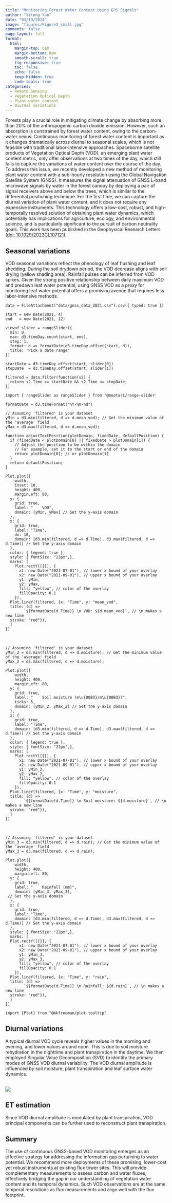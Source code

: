 ```yaml
---
title: "Monitoring Forest Water Content Using GPS Signals"
author: "Yitong Yao"
date: "03/19/2024"
image: "figures/Figure2_small.jpg"
comments: false
page-layout: full
format:
  html:
    margin-top: 0em
    margin-bottom: 0em
    smooth-scroll: true
    fig-responsive: true
    toc: false
    echo: false
    keep-hidden: true
    code-tools: true
categories:
  - Remote Sensing
  - Vegetation Optical Depth
  - Plant water content 
  - Diurnal variations
---
```




Forests play a crucial role in mitigating climate change by absorbing more than 20% of the anthropogenic carbon dioxide emission. However, such an absorption is constrained by forest water content, owing to the carbon-water nexus. Continuous monitoring of forest water content is important as it changes dramatically across diurnal to seasonal scales, which is not feasible with traditional labor-intensive approaches. Spaceborne satellite products of Vegetation Optical Depth (VOD), an emerging plant water content metric, only offer observations at two times of the day, which still fails to capture the variations of water content over the course of the day. To address this issue, we recently developed a new method of monitoring plant water content with a sub-hourly resolution using the Global Navigation Satellite System (GNSS). It measures the signal attenuation of GNSS L-band microwave signals by water in the forest canopy by deploying a pair of signal receivers above and below the trees, which is similar to the differential positioning technique. For the first time, we can capture the diurnal variation of plant water content, and it does not require any expensive instruments. This technology offers a low-cost, robust, and high-temporally resolved solution of obtaining plant water dynamics, which potentially has implications for agriculture, ecology, and environmental science, and is particularly significant to the pursuit of carbon neutrality goals. This work has been published in the Geophysical Research Letters ([doi: 10.1029/2023GL107121](https://agupubs.onlinelibrary.wiley.com/doi/10.1029/2023GL107121)). 

## Seasonal variations

VOD seasonal variations reflect the phenology of leaf flushing and leaf shedding. During the soil drydown period, the VOD decrease aligns with soil drying (yellow shading area). Rainfall pulses can be inferred from VOD spikes. 
Given the strong positive relationship between daily maximum VOD and predawn leaf water potential, using GNSS VOD as a proxy for monitoring leaf water potential offers a promising avenue that requires less labor-intensive methods. 



```ojs
data = FileAttachment("data/gnss_data_2021.csv").csv({ typed: true })
```

```ojs
start = new Date(2021, 4)
end   = new Date(2021, 12)
```

```ojs
viewof slider = rangeSlider({
  min: 0,
  max: d3.timeDay.count(start, end),
  step: 1,
  format: d => formatDate(d3.timeDay.offset(start, d)),
  title: 'Pick a date range'
})
```

```ojs
startDate = d3.timeDay.offset(start, slider[0])
stopDate  = d3.timeDay.offset(start, slider[1]) 
```

```ojs
filtered = data.filter(function(s2) {
  return s2.Time >= startDate && s2.Time <= stopDate;
})
```

```ojs
import { rangeSlider as rangeSlider } from '@mootari/range-slider'
```

```ojs
formatDate = d3.timeFormat("%Y-%m-%d")
```



```ojs
// Assuming 'filtered' is your dataset
yMin = d3.min(filtered, d => d.mean_vod); // Get the minimum value of the 'average' field
yMax = d3.max(filtered, d => d.mean_vod);
```

```ojs
function adjustTextPosition(plotDomain, fixedDate, defaultPosition) {
  if (fixedDate < plotDomain[0] || fixedDate > plotDomain[1]) {
    // Adjust the position to be within the domain
    // For example, set it to the start or end of the domain
    return plotDomain[0]; // or plotDomain[1]
  }
  return defaultPosition;
}
```

```ojs
Plot.plot({
    width,
    inset: 10,
    height: 400, 
    marginLeft: 80,
  y: {
    grid: true,
    label: "    VOD",
    domain: [yMin, yMax] // Set the y-axis domain
  },
  x: {
    grid: true,
    label: "Time",
    dx: 10, 
    domain: [d3.min(filtered, d => d.Time), d3.max(filtered, d => d.Time)] // Set the y-axis domain
  },
  color: { legend: true },
  style: { fontSize: "22px",},
  marks: [
    Plot.rectY([{}], { 
      x1: new Date("2021-07-01"), // lower x bound of your overlay
      x2: new Date("2021-09-01"), // upper x bound of your overlay
      y1: yMin,
      y2: yMax,
      fill: "yellow", // color of the overlay
      fillOpacity: 0.1
    }),  
  Plot.lineY(filtered, {x: "Time", y: "mean_vod",
  title: (d) =>
        `${formatDate(d.Time)} \n VOD: ${d.mean_vod}`, // \n makes a new line
  stroke: "red"}),
  ]
})
```
<br>

```ojs
// Assuming 'filtered' is your dataset
yMin_2 = d3.min(filtered, d => d.moisture); // Get the minimum value of the 'average' field
yMax_2 = d3.max(filtered, d => d.moisture);
```

```ojs
Plot.plot({
    width,
    height: 400, 
    marginLeft: 80,
  y: {
    grid: true,
    label: "    Soil moisture (m\u{00B3}/m\u{00B3})",
    ticks: 5, 
    domain: [yMin_2, yMax_2] // Set the y-axis domain
  },
  x: {
    grid: true,
    label: "Time",
    domain: [d3.min(filtered, d => d.Time), d3.max(filtered, d => d.Time)] // Set the y-axis domain
  },
  color: { legend: true },
  style: { fontSize: "22px",},
  marks: [
    Plot.rectY([{}], { 
      x1: new Date("2021-07-01"), // lower x bound of your overlay
      x2: new Date("2021-09-01"), // upper x bound of your overlay
      y1: yMin_2,
      y2: yMax_2,
      fill: "yellow", // color of the overlay
      fillOpacity: 0.1
    }),  
  Plot.lineY(filtered, {x: "Time", y: "moisture",
  title: (d) =>
        `${formatDate(d.Time)} \n Soil moisture: ${d.moisture}`, // \n makes a new line
  stroke: "red"}),
  ]
})
```
<br>

```ojs
// Assuming 'filtered' is your dataset
yMin_3 = d3.min(filtered, d => d.rain); // Get the minimum value of the 'average' field
yMax_3 = d3.max(filtered, d => d.rain);
```

```ojs
Plot.plot({
    width, 
    height: 400, 
    marginLeft: 80,
  y: {
    grid: true,
    label: "    Rainfall (mm)",
    domain: [yMin_3, yMax_3],
 // Set the y-axis domain
  },
  x: {
    grid: true,
    label: "Time",
    domain: [d3.min(filtered, d => d.Time), d3.max(filtered, d => d.Time)] // Set the y-axis domain
  },
  style: { fontSize: "22px",},
  marks: [
  Plot.rectY([{}], { 
      x1: new Date("2021-07-01"), // lower x bound of your overlay
      x2: new Date("2021-09-01"), // upper x bound of your overlay
      y1: yMin_3,
      y2: yMax_3,
      fill: "yellow", // color of the overlay
      fillOpacity: 0.1
    }),  
  Plot.lineY(filtered, {x: "Time", y: "rain",
  title: (d) =>
        `${formatDate(d.Time)} \n Rainfall: ${d.rain}`, // \n makes a new line
  stroke: "red"}),
  ]
})
```

```ojs
import {Plot} from "@mkfreeman/plot-tooltip"
```

## Diurnal variations 

A typical diurnal VOD cycle reveals higher values in the morning and evening, and lower values around noon. This is due to soil moisture rehydration in the nighttime and plant transpiration in the daytime. We then employed Singular Value Decomposition (SVD) to identify the primary modes of GNSS VOD diurnal variability. The VOD diurnal amplitude is influenced by soil moisture, plant transpiration and leaf surface water dynamics. 

<br>
![](figures/Figure2.png)


## ET estimation  

Since VOD diurnal amplitude is modulated by plant transpiration, VOD principal components can be further used to reconstruct plant transpiration. 

## Summary 
The use of continuous GNSS-based VOD monitoring emerges as an effective strategy for addressing the information gap pertaining to water potential. We recommend more deployments of these promising, lower-cost yet robust instruments at existing flux tower sites. This will provide complementary measurements to assess carbon and water fluxes, effectively bridging the gap in our understanding of vegetation water content and its temporal dynamics. Such VOD observations are at the same temporal resolutions as flux measurements and align well with the flux footprint.
